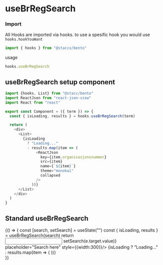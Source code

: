 
<Meta
  title="Hooks/UseBrRegSearch"
  component={useBrRegSearch}
/>

# useBrRegSearch

### Import
All Hooks are imported via hooks. to use a spesific hook you would
use ```hooks.hookYouWant```

```javascript
import { hooks } from "@staccx/bento"
```
usage
```javascript
hooks.useBrRegSearch
```


## useBrRegSearch setup component

```javascript
import {hooks, List} from "@stacc/bento"
import ReactJson from "react-json-view"
import React from "react"

export const Component = ({ term }) => {
  const { isLoading, results } = hooks.useBrRegSearch(term)

  return (
    <div>
      <List>
        {isLoading
          ? "Loading..."
          : results.map(item => (
              <ReactJson
                key={item.organisasjonsnummer}
                src={item}
                name={`${item}`}
                theme="monokai"
                collapsed
              />
            ))}
      </List>
    </div>
  )
}
```

## Standard useBrRegSearch

<Preview>
  <Story name="Standard">
    {() => {
      const [search, setSearch] = useState("")
      const { isLoading, results } = useBrRegSearch(search)
    return <div>
    <Input onChange={e => setSearch(e.target.value)} placeholder="Search here" style={{width:300}}/>
      <List>
        {isLoading
          ? "Loading..."
          : results.map(item => (
          <ReactJson
            key={item.organisasjonsnummer}
            src={item}
            name={`${item}`}
            theme="monokai"
            collapsed
          />
          ))}
      </List>
    </div>
    }}
  </Story>
</Preview>
